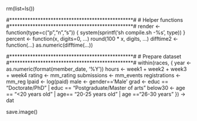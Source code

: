 rm(list=ls())

#************************************************#
# Helper functions
#************************************************#
render <- function(type=c("p","n","s"))  {
	system(sprintf('sh compile.sh -%s', type))
}
percent  <- function(x, digits=0, ...) round(100 * x, digits, ...)
difftime2 <- function(...) as.numeric(difftime(...))


#************************************************#
# Prepare dataset
#************************************************#
within(races, {
	year <- as.numeric(format(member_date, '%Y'))
	hours <- week1 + week2 + week3 + week4
	rating <- mm_rating
	submissions <- mm_events
	registrations <- mm_reg
	lpaid  <- log(paid)
	male <- gender=='Male'
	grad <- educ == "Doctorate/PhD" | educ == "Postgraduate/Master of arts"
	below30 <- age == "<20 years old" | age== "20-25 years old" | age =="26-30 years"
}) -> dat


save.image()